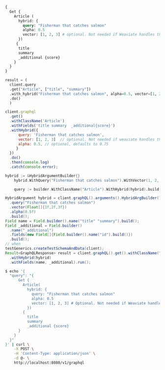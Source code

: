 
<Tabs groupId="languages">
<TabItem value="graphql" label="GraphQL">

```graphql
{
  Get {
    Article (
      hybrid: {
        query: "Fisherman that catches salmon"
        alpha: 0.5 
        vector: [1, 2, 3] # optional. Not needed if Weaviate handles the vectorization. If you provide your own embeddings, put the vector query here.
      })
     {
      title
      summary
      _additional {score}
    }
  }
}
```

</TabItem>
<TabItem value="py" label="Python">

```python
result = (
  client.query
  .get("Article", ["title", "summary"])
  .with_hybrid("Fisherman that catches salmon", alpha=0.5, vector=[1, 2, 3])
  .do()
  )
```

</TabItem>
<TabItem value="js" label="JavaScript">

```js
client.graphql
  .get()
  .withClassName('Article')
  .withFields('title summary  _additional{score}')
  .withHybrid({
      query: 'Fisherman that catches salmon',
      vector: [1, 2, 3]  // optional. Not needed if weaviate handles the vectorization.
      alpha: 0.5, // optional, defaults to 0.75
     }
  })
  .do()
  .then(console.log)
  .catch(console.error);
```

</TabItem>
<TabItem value="go" label="Go">

```go
hybrid := &HybridArgumentBuilder{}
	hybrid.WithQuery("Fisherman that catches salmon").WithVector(1, 2, 3).WithAlpha(0.5)

	query := builder.WithClassName("Article").WithHybrid(hybrid).build()
```

</TabItem>
<TabItem value="java" label="Java">

```java
HybridArgument hybrid = client.graphQL().arguments().HybridArgBuilder()
  .query("Fisherman that catches salmon")
  .vector(Float[]{1f,2f,3f})
  .alpha(0.5f)
  .build();
Field name = Field.builder().name("title" "summary").build();
Field _additional = Field.builder()
  .name("_additional")
  .fields(new Field[]{Field.builder().name("id").build()})
  .build();
// when
testGenerics.createTestSchemaAndData(client);
Result<GraphQLResponse> result = client.graphQL().get().withClassName("Article")
  .withHybrid(hybrid)
  .withFields(name, _additional).run();
```

</TabItem>
<TabItem value="curl" label="Curl">

```bash
$ echo '{ 
  "query": "{
      Get {
        Article(
          hybrid: {
            query: "Fisherman that catches salmon"
            alpha: 0.5
            vector: [1, 2, 3] # Optional. Not needed if Weaviate handles the vectorization. If you provide your own embeddings, put the vector query here.  
          })
        {
          title
          summary
          _additional {score}
      }
    }
  }"
}' | curl \
    -X POST \
    -H 'Content-Type: application/json' \
    -d @- \
    http://localhost:8080/v1/graphql
```

</TabItem>
</Tabs>